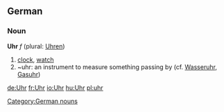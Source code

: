 ==German==

===Noun===
'''Uhr''' ''f'' (plural: [[Uhren]])

# [[clock]], [[watch]]
# ~uhr: an instrument to measure something passing by (cf. [[Wasseruhr]], [[Gasuhr]])

[[Category:German nouns]]

[[de:Uhr]]
[[fr:Uhr]]
[[io:Uhr]]
[[hu:Uhr]]
[[pl:uhr]]